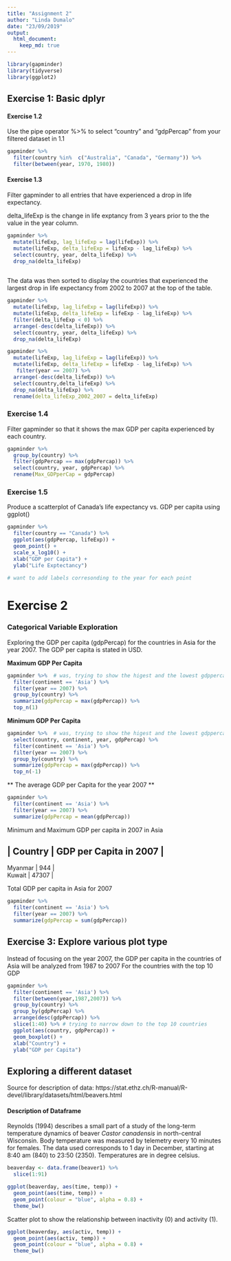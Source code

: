 ```yaml
---
title: "Assignment 2"
author: "Linda Dumalo"
date: "23/09/2019"
output: 
  html_document:
    keep_md: true   
--- 
```


```r

library(gapminder)
library(tidyverse)
library(ggplot2)
``` 

## Exercise 1: Basic dplyr

#### Exercise 1.2 

Use the pipe operator %>% to select “country” and “gdpPercap” from your filtered dataset in 1.1 

```r
gapminder %>% 
  filter(country %in%  c("Australia", "Canada", "Germany")) %>%  
  filter(between(year, 1970, 1980))
``` 
  
#### Exercise 1.3 

Filter gapminder to all entries that have experienced a drop in life expectancy. 

delta_lifeExp is the change in life exptancy from 3 years prior to the the value in the year column. 

``` r

gapminder %>% 
  mutate(lifeExp, lag_lifeExp = lag(lifeExp)) %>% 
  mutate(lifeExp, delta_lifeExp = lifeExp - lag_lifeExp) %>%
  select(country, year, delta_lifeExp) %>%
  drop_na(delta_lifeExp)
  
```

The data was then sorted to display the countries that experienced the largest drop in life expectancy from 2002 to 2007 at the top of the table. 

``` r
gapminder %>% 
  mutate(lifeExp, lag_lifeExp = lag(lifeExp)) %>% 
  mutate(lifeExp, delta_lifeExp = lifeExp - lag_lifeExp) %>%
  filter(delta_lifeExp < 0) %>%
  arrange(-desc(delta_lifeExp)) %>% 
  select(country, year, delta_lifeExp) %>%
  drop_na(delta_lifeExp)
```

``` r
gapminder %>% 
  mutate(lifeExp, lag_lifeExp = lag(lifeExp)) %>% 
  mutate(lifeExp, delta_lifeExp = lifeExp - lag_lifeExp) %>%
   filter(year == 2007) %>%
  arrange(-desc(delta_lifeExp)) %>% 
  select(country,delta_lifeExp) %>%
  drop_na(delta_lifeExp) %>%
  rename(delta_lifeExp_2002_2007 = delta_lifeExp)
```

### Exercise 1.4 

Filter gapminder so that it shows the max GDP per capita experienced by each country. 

``` r
gapminder %>% 
  group_by(country) %>%
  filter(gdpPercap == max(gdpPercap)) %>% 
  select(country, year, gdpPercap) %>%
  rename(Max_GDPperCap = gdpPercap)

```

### Exercise 1.5 

Produce a scatterplot of Canada’s life expectancy vs. GDP per capita using ggplot()

```r
gapminder %>%
  filter(country == "Canada") %>%
  ggplot(aes(gdpPercap, lifeExp)) + 
  geom_point() + 
  scale_x_log10() + 
  xlab("GDP per Capita") + 
  ylab("Life Exptectancy")  
  
# want to add labels corresonding to the year for each point 
``` 

# Exercise 2 

### Categorical Variable Exploration 

Exploring the GDP per capita (gdpPercap) for the countries in Asia for the year 2007. The GDP per capita is stated in USD. 

**Maximum GDP Per Capita**

``` r
gapminder %>%  # was, trying to show the higest and the lowest gdppercap in 1 table 
  filter(continent == 'Asia') %>%
  filter(year == 2007) %>%
  group_by(country) %>%
  summarize(gdpPercap = max(gdpPercap)) %>%
  top_n(1)  
```

**Minimum GDP Per Capita**

``` r
gapminder %>%  # was, trying to show the higest and the lowest gdppercap 
  select(country, continent, year, gdpPercap) %>%
  filter(continent == 'Asia') %>%
  filter(year == 2007) %>%
  group_by(country) %>%
  summarize(gdpPercap = max(gdpPercap)) %>%
  top_n(-1)  
```
** The average GDP per Capita for the year 2007 ** 

``` r
gapminder %>%  
  filter(continent == 'Asia') %>%
  filter(year == 2007) %>%
  summarize(gdpPercap = mean(gdpPercap)) 
```

Minimum and Maximum GDP per capita in 2007 in Asia 

| **Country**  | **GDP per Capita in 2007** | 
-------------------------------------
| Myanmar  | 944 |
| Kuwait   | 47307 |

Total GDP per capita in Asia for 2007 

``` r
gapminder %>%  
  filter(continent == 'Asia') %>%
  filter(year == 2007) %>%
  summarize(gdpPercap = sum(gdpPercap)) 
``` 



## Exercise 3: Explore various plot type

Instead of focusing on the year 2007, the GDP per capita in the countries of Asia will be analyzed from 1987 to 2007 For the countries with the top 10 GDP 

```r
gapminder %>% 
  filter(continent == 'Asia') %>%
  filter(between(year,1987,2007)) %>% 
  group_by(country) %>% 
  group_by(gdpPercap) %>%
  arrange(desc(gdpPercap)) %>%
  slice(1:40) %>% # trying to narrow down to the top 10 countries 
  ggplot(aes(country, gdpPercap)) +
  geom_boxplot() +
  xlab("Country") +
  ylab("GDP per Capita")
```

## Exploring a different dataset 

Source for description of data:
https://stat.ethz.ch/R-manual/R-devel/library/datasets/html/beavers.html 

#### Description of Dataframe 

Reynolds (1994) describes a small part of a study of the long-term temperature dynamics of beaver *Castor canadensis* in north-central Wisconsin. Body temperature was measured by telemetry every 10 minutes for females. The data used corresponds to 1 day in December, starting at 8:40 am (840) to 23:50 (2350). Temperatures are in degree celsius.

``` r
beaverday <- data.frame(beaver1) %>% 
  slice(1:91)
```

``` r
ggplot(beaverday, aes(time, temp)) + 
  geom_point(aes(time, temp)) + 
  geom_point(colour = "blue", alpha = 0.8) +
  theme_bw()
```

Scatter plot to show the relationship between inactivity (0) and activity (1). 

``` r
ggplot(beaverday, aes(activ, temp)) + 
  geom_point(aes(activ, temp)) + 
  geom_point(colour = "blue", alpha = 0.8) +
  theme_bw()
```


